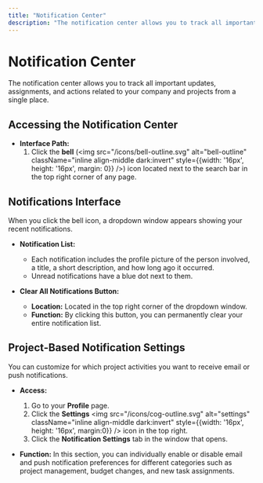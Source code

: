 ```yaml
---
title: "Notification Center"
description: "The notification center allows you to track all important updates, assignments, and actions related to your company and projects from a single place."
---
```


# Notification Center

The notification center allows you to track all important updates, assignments, and actions related to your company and projects from a single place.

## Accessing the Notification Center

- **Interface Path:**
  1.  Click the **bell** (<img src="/icons/bell-outline.svg" alt="bell-outline" className="inline align-middle dark:invert" style={{width: '16px', height: '16px', margin: 0}} />) icon located next to the search bar in the top right corner of any page.

## Notifications Interface

When you click the bell icon, a dropdown window appears showing your recent notifications.

- **Notification List:**
    *   Each notification includes the profile picture of the person involved, a title, a short description, and how long ago it occurred.
    *   Unread notifications have a blue dot next to them.

- **Clear All Notifications Button:**
    *   **Location:** Located in the top right corner of the dropdown window.
    *   **Function:** By clicking this button, you can permanently clear your entire notification list.

## Project-Based Notification Settings

You can customize for which project activities you want to receive email or push notifications.

- **Access:**
  1.  Go to your **Profile** page.
  2.  Click the **Settings** <img src="/icons/cog-outline.svg" alt="settings" className="inline align-middle dark:invert" style={{width: '16px', height: '16px', margin:0}} /> icon in the top right.
  3.  Click the **Notification Settings** tab in the window that opens.

- **Function:** In this section, you can individually enable or disable email and push notification preferences for different categories such as project management, budget changes, and new task assignments.
